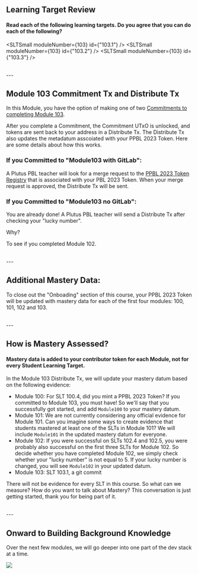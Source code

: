 

## Learning Target Review
#### Read each of the following learning targets. Do you agree that you can do each of the following?
<SLTSmall moduleNumber={103} id={"103.1"} />
<SLTSmall moduleNumber={103} id={"103.2"} />
<SLTSmall moduleNumber={103} id={"103.3"} />

<br />
---

## Module 103 Commitment Tx and Distribute Tx
In this Module, you have the option of making one of two [Commitments to completing Module 103](/module/103/commit).

After you complete a Commitment, the Commitment UTxO is unlocked, and tokens are sent back to your address in a Distribute Tx. The Distribute Tx also updates the metadatum asscoiated with your PPBL 2023 Token. Here are some details about how this works.

### If you Committed to "Module103 with GitLab":
A Plutus PBL teacher will look for a merge request to the [PPBL 2023 Token Registry](https://gitlab.com/gimbalabs/ppbl-2023/ppbl-2023-token-registry) that is associated with your PBL 2023 Token. When your merge request is approved, the Distribute Tx will be sent.

### If you Committed to "Module103 no GitLab":
You are already done! A Plutus PBL teacher will send a Distribute Tx after checking your "lucky number".

Why?

To see if you completed Module 102.


<br />
---

## Additional Mastery Data:
To close out the "Onboading" section of this course, your PPBL 2023 Token will be updated with mastery data for each of the first four modules: 100, 101, 102 and 103.

<br />
---

## How is Mastery Assessed?
#### Mastery data is added to your contributor token for each Module, not for every Student Learning Target.

In the Module 103 Distribute Tx, we will update your mastery datum based on the following evidence:

- Module 100: For SLT 100.4, did you mint a PPBL 2023 Token? If you committed to Module 103, you must have! So we'll say that you successfully got started, and add `Module100` to your mastery datum.
- Module 101: We are not currently considering any official evidence for Module 101. Can you imagine some ways to create evidence that students mastered at least one of the SLTs in Module 101? We will include `Module101` in the updated mastery datum for everyone.
- Module 102: If you were successful on SLTs 102.4 and 102.5, you were probably also successful on the first three SLTs for Module 102. So decide whether you have completed Module 102, we simply check whether your "lucky number" is not equal to 5. If your lucky number is changed, you will see `Module102` in your updated datum.
- Module 103: SLT 103.1, a git commit

There will not be evidence for every SLT in this course. So what can we measure? How do you want to talk about Mastery? This conversation is just getting started, thank you for being part of it.

<br />
---

## Onward to Building Background Knowledge
Over the next few modules, we will go deeper into one part of the dev stack at a time.

![](/PBLFramework.png)

